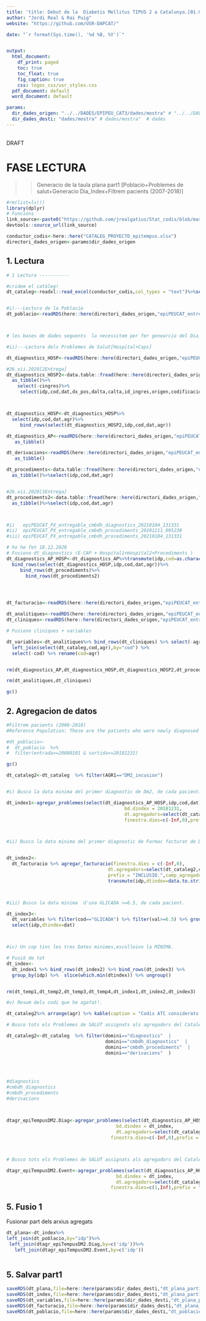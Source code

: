 ```yaml
---
title: 'title: Debut de la  Diabetis Mellitus TIPUS 2 a Catalunya.[01.01.2008-31.12.2018] '
author: "Jordi Real & Rai Puig"
website: "https://github.com/USR-DAPCAT/"

date: "`r format(Sys.time(), '%d %B, %Y')`"


output:
  html_document:
    df_print: paged
    toc: true
    toc_float: true
    fig_caption: true
    css: logos_css/usr_styles.css
  pdf_document: default
  word_document: default

params:
  dir_dades_origen: "../../DADES/EPIPEU_CAT3/dades/mostra" # "../../DADES/EPIPEU_CAT3/dades/mostra"
  dir_dades_desti: "dades/mostra" # dades/mostra"  # dades 
---
```



&nbsp;
<script>
   $(document).ready(function() {
     $head = $('#header');
     $head.prepend('<img src=\"https://www.idiapjgol.org/images/logo.png\" style=\"float: right ;width: 130px;\"/>')
     $head.prepend('<img src=\"https://avatars2.githubusercontent.com/u/57066591?s=200&v=4\" style=\"margin-left:25% ;width: 80px;\"/>')
     $head.prepend('<img src=\"logoDAP_Cat.png\" style=\"float: left:1;width: 185px;\"/>')
   });
</script>



<div class="watermark">DRAFT</div>




# FASE LECTURA

>> Generacio de la taula plana part1 [Poblacio+Problemes de salut+Generacio Dia_Index+Filtrem pacients (2007-2018)]

```r
#rm(list=ls())
library(dplyr)
# Funcions 
link_source<-paste0("https://github.com/jrealgatius/Stat_codis/blob/master/funcions_propies.R","?raw=T")
devtools::source_url(link_source)

conductor_codis<-here::here("CATALEG_PROYECTO_epitempus.xlsx")
directori_dades_origen<-params$dir_dades_origen

```
## 1. Lectura 
```r
# 1 Lectura -----------

#cridem el catàleg!
dt_cataleg<-readxl::read_excel(conductor_codis,col_types = "text")%>%select(domini,cod,agr,AGR1)


#i)---Lectura de la Poblacio
dt_poblacio<-readRDS(here::here(directori_dades_origen,"epiPEUCAT_entregable_poblacio_20200206_104913.rds")) %>% as_tibble()



# les bases de dades seguents  la necessitem per fer genearcio del Dia_Index!! ull molt important!

#ii)---Lectura dels Problemes de Salut[Hospital+Caps]

dt_diagnostics_HOSP<-readRDS(here::here(directori_dades_origen,"epiPEUCAT_entregable_cmbdh_diagnostics_20200206_104913.rds")) %>% as_tibble()

#26.xii.2020[2Entrega]
dt_diagnostics_HOSP2<-data.table::fread(here::here(directori_dades_origen,"epiPEUCAT_PX_entregable_cmbdh_diagnostics_20210104_131331.txt"))%>%
  as_tibble()%>%
    select(-cingres)%>%
     select(idp,cod,dat,dx_pos,dalta,calta,id_ingres,origen,codificacio,agr)



dt_diagnostics_HOSP<-dt_diagnostics_HOSP%>%
  select(idp,cod,dat,agr)%>%
     bind_rows(select(dt_diagnostics_HOSP2,idp,cod,dat,agr))

dt_diagnostics_AP<-readRDS(here::here(directori_dades_origen,"epiPEUCAT_entregable_diagnostics_20200206_104913.rds"))%>%
   as_tibble()

dt_derivacions<-readRDS(here::here(directori_dades_origen,"epiPEUCAT_entregable_derivacions_20200206_104913.rds"))%>%
   as_tibble()

dt_procediments<-data.table::fread(here::here(directori_dades_origen,"epiPEUCAT_PX_entregable_cmbdh_procediments_20201211_095238.txt"))%>%
  as_tibble()%>%select(idp,cod,dat,agr)


#26.xii.2020[3Entrega]
dt_procediments2<-data.table::fread(here::here(directori_dades_origen,"epiPEUCAT_PX_entregable_cmbdh_procediments_20210104_131331.txt"))%>%
  as_tibble()%>%select(idp,cod,dat,agr)



#i)   epiPEUCAT_PX_entregable_cmbdh_diagnostics_20210104_131331
#ii)  epiPEUCAT_PX_entregable_cmbdh_procediments_20201211_095238
#iii) epiPEUCAT_PX_entregable_cmbdh_procediments_20210104_131331

# ho he fet 18.12.2020
# Fusiono dt_diagnostics (E-CAP + Hospital1+Hospital2+Procediments )
dt_diagnostics_AP_HOSP<-dt_diagnostics_AP%>%transmute(idp,cod=as.character(cod),dat,agr)%>%
  bind_rows(select(dt_diagnostics_HOSP,idp,cod,dat,agr))%>%
     bind_rows(dt_procediments)%>%
       bind_rows(dt_procediments2)




dt_facturacio<-readRDS(here::here(directori_dades_origen,"epiPEUCAT_entregable_farmacs_facturats_20200206_104913.rds")) %>% as_tibble()

dt_analitiques<-readRDS(here::here(directori_dades_origen,"epiPEUCAT_entregable_variables_analitiques_20200206_104913.rds")) %>% as_tibble()
dt_cliniques<-readRDS(here::here(directori_dades_origen,"epiPEUCAT_entregable_variables_cliniques_20200206_104913.rds")) %>% as_tibble()

# Fusiono cliniques + variables

dt_variables<-dt_analitiques%>% bind_rows(dt_cliniques) %>% select(-agr) %>% 
  left_join(select(dt_cataleg,cod,agr),by="cod") %>% 
  select(-cod) %>% rename(cod=agr)



```

```r

rm(dt_diagnostics_AP,dt_diagnostics_HOSP,dt_diagnostics_HOSP2,dt_procediments,dt_procediments2)

rm(dt_analitiques,dt_cliniques)

gc()


```
## 2. Agregacion de datos
```r

#Filtrem pacients (2008-2018)
#Reference Population: These are the patients who were newly diagnosed with T2DM during the period under analysis (between 2008 and 2018).

#dt_poblacio<-
#  dt_poblacio  %>%
#  filter(entrada>=20080101 & sortida<=20181231)  

gc()

```



```r



dt_cataleg2<-dt_cataleg  %>% filter(AGR1=="DM2_incusion")


#i) Busco la data minima del primer diagnostic de Dm2, de cada pacient.

dt_index1<-agregar_problemes(select(dt_diagnostics_AP_HOSP,idp,cod,dat),
                                           bd.dindex = 20181231,
                                           dt.agregadors=select(dt_cataleg2,cod,agr=AGR1),
                                           finestra.dies=c(-Inf,0),prefix = "INCLUSIO.",cataleg_mana=T) %>%  select(idp,dtindex=INCLUSIO.DM2_incusion) 



#ii) Busco la data minima del primer diagnostic de Farmac facturat de Dm2, de cada pacient.


dt_index2<- 
  dt_facturacio %>% agregar_facturacio(finestra.dies = c(-Inf,0),
                                     dt.agregadors=select(dt_cataleg2,cod,agr=AGR1),
                                     prefix = "INCLUSIO.",camp_agregador="agr",agregar_data=T)%>%  
                                     transmute(idp,dtindex=data.to.string(INCLUSIO.DM2_incusion) %>% as.numeric())



#iii) Busco la data minima  d'una GLICADA >=6.5, de cada pacient.

dt_index3<- 
  dt_variables %>% filter(cod=="GLICADA") %>% filter(val>=6.5) %>% group_by(idp) %>% slice(which.min(dat)) %>% ungroup() %>% 
  select(idp,dtindex=dat)



#iv) Un cop tinc les tres Dates minimes,escolleixo la MÍNIMA.

# Fusió de tot 
dt_index<-
  dt_index1 %>% bind_rows(dt_index2) %>% bind_rows(dt_index3) %>% 
  group_by(idp) %>%  slice(which.min(dtindex)) %>% ungroup() 


rm(dt_temp1,dt_temp2,dt_temp3,dt_temp4,dt_index1,dt_index2,dt_index3)

#v) Resum dels codi que he agafat!.

dt_cataleg2%>% arrange(agr) %>% kable(caption = "Codis ATC considerats per identificar debut/diagnostic de la diabetis tipo 2") %>% kableExtra::kable_classic_2()

```

```r
# Busco tots els Problemes de SALUT assignats als agregadors del Cataleg, anteriors al dia Index.

dt_cataleg2<-dt_cataleg  %>% filter(domini=="diagnostics"  |
                                    domini=="cmbdh_diagnostics"  |
                                    domini=="cmbdh_procediments"  |
                                    domini=="derivacions"  )
                                      
                                      
                                    
                                    
#diagnostics                                    
#cmbdh_diagnostics  
#cmbdh_procediments
#derivacions                                    
                                   


dtagr_epiTempusDM2.Diag<-agregar_problemes(select(dt_diagnostics_AP_HOSP,idp,cod,dat),
                                        bd.dindex = dt_index,
                                        dt.agregadors=select(dt_cataleg2,cod,agr=agr),
                                      finestra.dies=c(-Inf,0),prefix = "DG.",cataleg_mana=T)%>%select(-dtindex)




```


```r
# Busco tots els Problemes de SALUT assignats als agregadors del Cataleg, anteriors al dia Index.

dtagr_epiTempusDM2.Event<-agregar_problemes(select(dt_diagnostics_AP_HOSP,idp,cod,dat),
                                        bd.dindex = dt_index,
                                        dt.agregadors=select(dt_cataleg2,cod,agr=agr),
                                      finestra.dies=c(1,Inf),prefix = "EVENT.",cataleg_mana=T)%>%select(-dtindex)

```
## 5. Fusio 1
Fusionar part dels arxius agregats 
 
```r
dt_plana<-dt_index%>%
left_join(dt_poblacio,by="idp")%>%
 left_join(dtagr_epiTempusDM2.Diag,by=c('idp'))%>%
   left_join(dtagr_epiTempusDM2.Event,by=c('idp'))
  
```

## 5. Salvar part1 
```r

saveRDS(dt_plana,file=here::here(params$dir_dades_desti,"dt_plana_part1a.rds"))
saveRDS(dt_index,file=here::here(params$dir_dades_desti,"dt_plana_part1b.rds"))
saveRDS(dt_variables,file=here::here(params$dir_dades_desti,"dt_plana_part1c.rds"))
saveRDS(dt_facturacio,file=here::here(params$dir_dades_desti,"dt_plana_part1d.rds"))
saveRDS(dt_poblacio,file=here::here(params$dir_dades_desti,"dt_poblacio.rds"))


```

